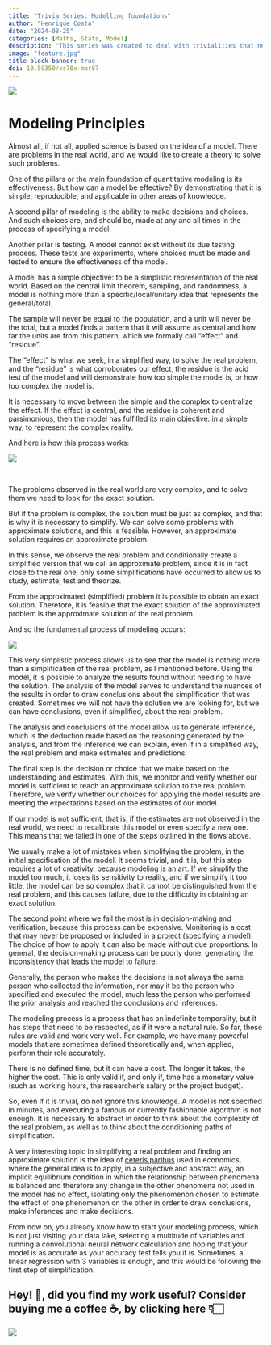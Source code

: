 ```yaml
---
title: "Trivia Series: Modelling foundations"
author: "Henrique Costa"
date: "2024-08-25"
categories: [Maths, Stats, Model]
description: "This series was created to deal with trivialities that need to be reinforced."
image: "feature.jpg"
title-block-banner: true
doi: 10.59350/xs70x-mar87
---
```


![](feature.jpg)

# Modeling Principles

Almost all, if not all, applied science is based on the idea of a model. There are problems in the real world, and we would like to create a theory to solve such problems.

One of the pillars or the main foundation of quantitative modeling is its effectiveness. But how can a model be effective? By demonstrating that it is simple, reproducible, and applicable in other areas of knowledge.

A second pillar of modeling is the ability to make decisions and choices. And such choices are, and should be, made at any and all times in the process of specifying a model.

Another pillar is testing. A model cannot exist without its due testing process. These tests are experiments, where choices must be made and tested to ensure the effectiveness of the model.

A model has a simple objective: to be a simplistic representation of the real world. Based on the central limit theorem, sampling, and randomness, a model is nothing more than a specific/local/unitary idea that represents the general/total.

The sample will never be equal to the population, and a unit will never be the total, but a model finds a pattern that it will assume as central and how far the units are from this pattern, which we formally call "effect" and "residue".

The "effect" is what we seek, in a simplified way, to solve the real problem, and the "residue" is what corroborates our effect, the residue is the acid test of the model and will demonstrate how too simple the model is, or how too complex the model is.

It is necessary to move between the simple and the complex to centralize the effect. If the effect is central, and the residue is coherent and parsimonious, then the model has fulfilled its main objective: in a simple way, to represent the complex reality.

And here is how this process works:

![](./img/flux_one.png)


<br>

The problems observed in the real world are very complex, and to solve them we need to look for the exact solution.

But if the problem is complex, the solution must be just as complex, and that is why it is necessary to simplify. We can solve some problems with approximate solutions, and this is feasible. However, an approximate solution requires an approximate problem.

In this sense, we observe the real problem and conditionally create a simplified version that we call an approximate problem, since it is in fact close to the real one, only some simplifications have occurred to allow us to study, estimate, test and theorize.

From the approximated (simplified) problem it is possible to obtain an exact solution. Therefore, it is feasible that the exact solution of the approximated problem is the approximate solution of the real problem.

And so the fundamental process of modeling occurs:


![](./img/flux_two.png)

This very simplistic process allows us to see that the model is nothing more than a simplification of the real problem, as I mentioned before. Using the model, it is possible to analyze the results found without needing to have the solution. The analysis of the model serves to understand the nuances of the results in order to draw conclusions about the simplification that was created. Sometimes we will not have the solution we are looking for, but we can have conclusions, even if simplified, about the real problem.

The analysis and conclusions of the model allow us to generate inference, which is the deduction made based on the reasoning generated by the analysis, and from the inference we can explain, even if in a simplified way, the real problem and make estimates and predictions.

The final step is the decision or choice that we make based on the understanding and estimates. With this, we monitor and verify whether our model is sufficient to reach an approximate solution to the real problem. Therefore, we verify whether our choices for applying the model results are meeting the expectations based on the estimates of our model.

If our model is not sufficient, that is, if the estimates are not observed in the real world, we need to recalibrate this model or even specify a new one. This means that we failed in one of the steps outlined in the flows above.

We usually make a lot of mistakes when simplifying the problem, in the initial specification of the model. It seems trivial, and it is, but this step requires a lot of creativity, because modeling is an art. If we simplify the model too much, it loses its sensitivity to reality, and if we simplify it too little, the model can be so complex that it cannot be distinguished from the real problem, and this causes failure, due to the difficulty in obtaining an exact solution.

The second point where we fail the most is in decision-making and verification, because this process can be expensive. Monitoring is a cost that may never be proposed or included in a project (specifying a model). The choice of how to apply it can also be made without due proportions. In general, the decision-making process can be poorly done, generating the inconsistency that leads the model to failure.

Generally, the person who makes the decisions is not always the same person who collected the information, nor may it be the person who specified and executed the model, much less the person who performed the prior analysis and reached the conclusions and inferences.

The modeling process is a process that has an indefinite temporality, but it has steps that need to be respected, as if it were a natural rule. So far, these rules are valid and work very well. For example, we have many powerful models that are sometimes defined theoretically and, when applied, perform their role accurately.

There is no defined time, but it can have a cost. The longer it takes, the higher the cost. This is only valid if, and only if, time has a monetary value (such as working hours, the researcher's salary or the project budget).

So, even if it is trivial, do not ignore this knowledge. A model is not specified in minutes, and executing a famous or currently fashionable algorithm is not enough. It is necessary to abstract in order to think about the complexity of the real problem, as well as to think about the conditioning paths of simplification.

A very interesting topic in simplifying a real problem and finding an approximate solution is the idea of [ceteris paribus](https://hcostax.com/blog/ceteris_paribus/) used in economics, where the general idea is to apply, in a subjective and abstract way, an implicit equilibrium condition in which the relationship between phenomena is balanced and therefore any change in the other phenomena not used in the model has no effect, isolating only the phenomenon chosen to estimate the effect of one phenomenon on the other in order to draw conclusions, make inferences and make decisions.

From now on, you already know how to start your modeling process, which is not just visiting your data lake, selecting a multitude of variables and running a convolutional neural network calculation and hoping that your model is as accurate as your accuracy test tells you it is. Sometimes, a linear regression with 3 variables is enough, and this would be following the first step of simplification.


::: callout-note
# Hey! 👋, did you find my work useful? Consider buying me a coffee ☕, by clicking here 👇🏻

<a href="https://www.buymeacoffee.com/hcostax"><img src="https://img.buymeacoffee.com/button-api/?text=Buy me a coffee&amp;emoji=&amp;slug =hcostax&amp;button_colour=5F7FFF&amp;font_colour=ffffff&amp;font_family=Cookie&amp;outline_colour=000000&amp;coffee_colour=FFDD00"/></a>
:::
